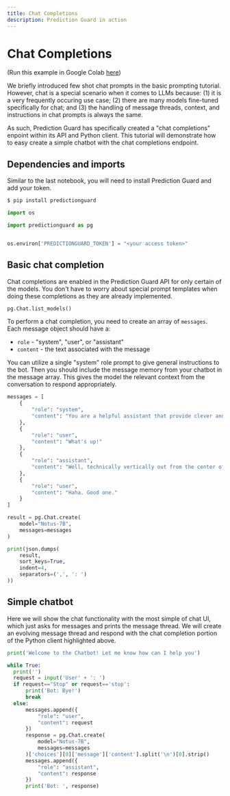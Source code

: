 ```yaml
---
title: Chat Completions
description: Prediction Guard in action
---
```


# Chat Completions

(Run this example in Google Colab [here](https://drive.google.com/file/d/15EBnc9aSC_KWeL677b_QHEOO7hIWDn1e/view?usp=sharing))

We briefly introduced few shot chat prompts in the basic prompting tutorial. However, chat is a special scenario when it comes to LLMs because: (1) it is a very frequently occuring use case; (2) there are many models fine-tuned specifically for chat; and (3) the handling of message threads, context, and instructions in chat prompts is always the same.

As such, Prediction Guard has specifically created a "chat completions" enpoint within its API and Python client. This tutorial will demonstrate how to easy create a simple chatbot with the chat completions endpoint.

## Dependencies and imports

Similar to the last notebook, you will need to install Prediction Guard and add your token.

```bash copy
$ pip install predictionguard
```

```python copy
import os

import predictionguard as pg


os.environ['PREDICTIONGUARD_TOKEN'] = "<your access token>"
```

## Basic chat completion

Chat completions are enabled in the Prediction Guard API for only certain of the models. You don't have to worry about special prompt templates when doing these completions as they are already implemented.

```python copy
pg.Chat.list_models()
```

To perform a chat completion, you need to create an array of `messages`. Each message object should have a:
- `role` - "system", "user", or "assistant"
- `content` - the text associated with the message

You can utilize a single "system" role prompt to give general instructions to the bot. Then you should include the message memory from your chatbot in the message array. This gives the model the relevant context from the conversation to respond appropriately.

```python copy
messages = [
    {
        "role": "system",
        "content": "You are a helpful assistant that provide clever and sometimes funny responses."
    },
    {
        "role": "user",
        "content": "What's up!"
    },
    {
        "role": "assistant",
        "content": "Well, technically vertically out from the center of the earth."
    },
    {
        "role": "user",
        "content": "Haha. Good one."
    }
]

result = pg.Chat.create(
    model="Notus-7B",
    messages=messages
)

print(json.dumps(
    result,
    sort_keys=True,
    indent=4,
    separators=(',', ': ')
))
```

## Simple chatbot

Here we will show the chat functionality with the most simple of chat UI, which just asks for messages and prints the message thread. We will create an evolving message thread and respond with the chat completion portion of the Python client highlighted above.

```python copy
print('Welcome to the Chatbot! Let me know how can I help you')

while True:
  print('')
  request = input('User' + ': ')
  if request=="Stop" or request=='stop':
      print('Bot: Bye!')
      break
  else:
      messages.append({
          "role": "user",
          "content": request
      })
      response = pg.Chat.create(
          model="Notus-7B",
          messages=messages
      )['choices'][0]['message']['content'].split('\n')[0].strip()
      messages.append({
          "role": "assistant",
          "content": response
      })
      print('Bot: ', response)
```